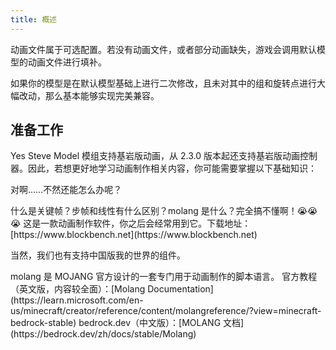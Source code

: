 ```yaml
---
title: 概述
---
```



动画文件属于可选配置。若没有动画文件，或者部分动画缺失，游戏会调用默认模型的动画文件进行填补。

如果你的模型是在默认模型基础上进行二次修改，且未对其中的组和旋转点进行大幅改动，那么基本能够实现完美兼容。

## 准备工作

Yes Steve Model 模组支持基岩版动画，从 2.3.0 版本起还支持基岩版动画控制器。因此，若想更好地学习动画制作相关内容，你可能需要掌握以下基础知识：

<CardGrid>

<Card title="一台电脑">对啊……不然还能怎么办呢？</Card>

<Card title="相关基础知识">
  什么是关键帧？步帧和线性有什么区别？molang 是什么？完全搞不懂啊！😭😭😭
</Card>

<Card title="BlockBench">
  这是一款动画制作软件，你之后会经常用到它。下载地址：
  [https://www.blockbench.net](https://www.blockbench.net)
</Card>

<Card title="Java 版 Minecraft">当然，我们也有支持中国版我的世界的组件。</Card>

</CardGrid>

<Card title="molang">
  molang 是 MOJANG 官方设计的一套专门用于动画制作的脚本语言。
  官方教程（英文版，内容较全面）：[Molang
  Documentation](https://learn.microsoft.com/en-us/minecraft/creator/reference/content/molangreference/?view=minecraft-bedrock-stable)
  bedrock.dev（中文版）：[MOLANG
  文档](https://bedrock.dev/zh/docs/stable/Molang)
</Card>
